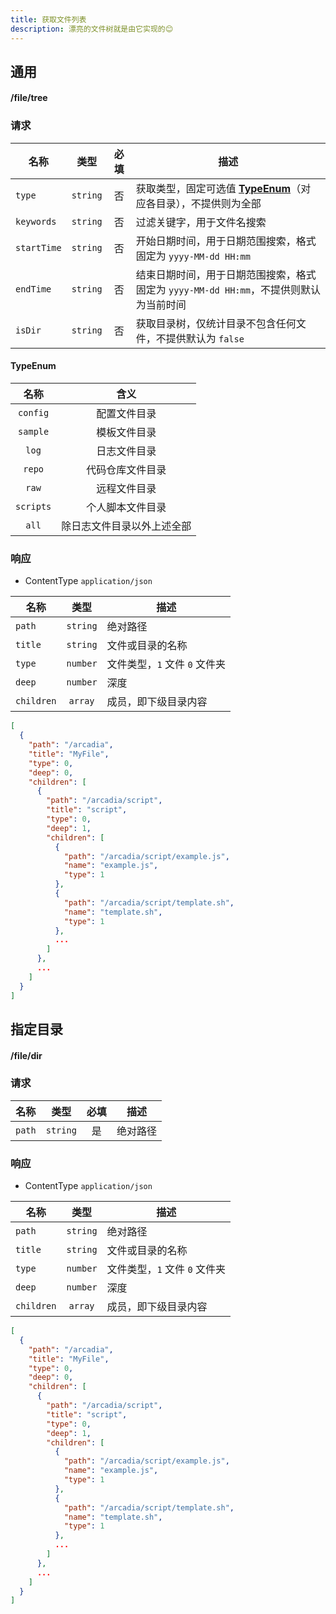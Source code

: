 ```yaml
---
title: 获取文件列表
description: 漂亮的文件树就是由它实现的😊
---
```


## 通用

#### <GET>/file/tree</GET>

### 请求

<APITable>

| 名称 | 类型 | 必填 | 描述 |
| --- | :-: | :-: | --- |
| `type` | `string` | 否 | 获取类型，固定可选值 [**TypeEnum**](./tree#TypeEnum)（对应各目录），不提供则为全部 |
| `keywords` | `string` | 否 | 过滤关键字，用于文件名搜索 |
| `startTime` | `string` | 否 | 开始日期时间，用于日期范围搜索，格式固定为 `yyyy-MM-dd HH:mm` |
| `endTime` | `string` | 否 | 结束日期时间，用于日期范围搜索，格式固定为 `yyyy-MM-dd HH:mm`，不提供则默认为当前时间 |
| `isDir` | `string` | 否 | 获取目录树，仅统计目录不包含任何文件，不提供默认为 `false` |

</APITable>

#### TypeEnum

<APITable>

| 名称 | 含义 |
| :-: | :-: |
| `config` | 配置文件目录 |
| `sample` | 模板文件目录 |
| `log` | 日志文件目录 |
| `repo` | 代码仓库文件目录 |
| `raw` | 远程文件目录 |
| `scripts` | 个人脚本文件目录 |
| `all` | 除日志文件目录以外上述全部 |

</APITable>

### 响应

- ContentType `application/json`

<APITable>

| 名称 | 类型 | 描述 |
| --- | :-: | --- |
| `path` | `string` | 绝对路径 |
| `title` | `string` | 文件或目录的名称 |
| `type` | `number` | 文件类型，`1` 文件 `0` 文件夹 |
| `deep` | `number` | 深度 |
| `children` | `array` | 成员，即下级目录内容 |

</APITable>

```json title="示例"
[
  {
    "path": "/arcadia",
    "title": "MyFile",
    "type": 0,
    "deep": 0,
    "children": [
      {
        "path": "/arcadia/script",
        "title": "script",
        "type": 0,
        "deep": 1,
        "children": [
          {
            "path": "/arcadia/script/example.js",
            "name": "example.js",
            "type": 1
          },
          {
            "path": "/arcadia/script/template.sh",
            "name": "template.sh",
            "type": 1
          },
          ...
        ]
      },
      ...
    ]
  }
]
```

## 指定目录

#### <GET>/file/dir</GET>

### 请求

<APITable>

| 名称 | 类型 | 必填 | 描述 |
| --- | :-: | :-: | --- |
| `path` | `string` | 是 | 绝对路径 |

</APITable>

### 响应

- ContentType `application/json`

<APITable>

| 名称 | 类型 | 描述 |
| --- | :-: | --- |
| `path` | `string` | 绝对路径 |
| `title` | `string` | 文件或目录的名称 |
| `type` | `number` | 文件类型，`1` 文件 `0` 文件夹 |
| `deep` | `number` | 深度 |
| `children` | `array` | 成员，即下级目录内容 |

</APITable>

```json title="示例"
[
  {
    "path": "/arcadia",
    "title": "MyFile",
    "type": 0,
    "deep": 0,
    "children": [
      {
        "path": "/arcadia/script",
        "title": "script",
        "type": 0,
        "deep": 1,
        "children": [
          {
            "path": "/arcadia/script/example.js",
            "name": "example.js",
            "type": 1
          },
          {
            "path": "/arcadia/script/template.sh",
            "name": "template.sh",
            "type": 1
          },
          ...
        ]
      },
      ...
    ]
  }
]
```
